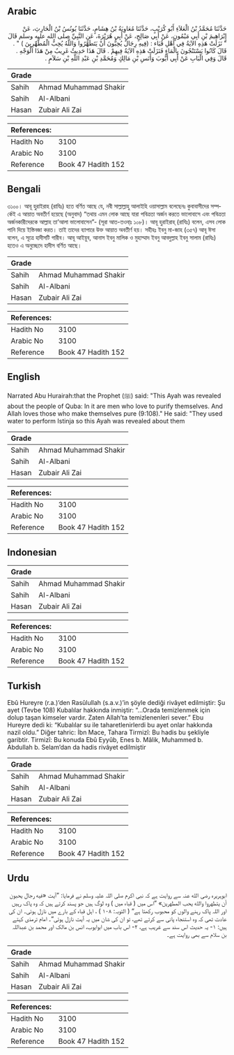 ## Arabic


<div dir="rtl" lang="ar" style={{fontSize:'larger',backgroundColor:'#f8f9fa',padding:20}}>
حَدَّثَنَا مُحَمَّدُ بْنُ الْعَلاَءِ أَبُو كُرَيْبٍ، حَدَّثَنَا مُعَاوِيَةُ بْنُ هِشَامٍ، حَدَّثَنَا يُونُسُ بْنُ الْحَارِثِ، عَنْ إِبْرَاهِيمَ بْنِ أَبِي مَيْمُونٍ، عَنْ أَبِي صَالِحٍ، عَنْ أَبِي هُرَيْرَةَ، عَنِ النَّبِيِّ صلى الله عليه وسلم قَالَ ‏"‏ نَزَلَتْ هَذِهِ الآيَةُ فِي أَهْلِ قُبَاء ‏:‏ ‏(‏فِيهِ رِجَالٌ يُحِبُّونَ أَنْ يَتَطَهَّرُوا وَاللَّهُ يُحِبُّ الْمُطَّهِّرِينَ ‏)‏ ‏"‏ ‏.‏ قَالَ كَانُوا يَسْتَنْجُونَ بِالْمَاءِ فَنَزَلَتْ هَذِهِ الآيَةُ فِيهِمْ ‏.‏ قَالَ هَذَا حَدِيثٌ غَرِيبٌ مِنْ هَذَا الْوَجْهِ ‏.‏ قَالَ وَفِي الْبَابِ عَنْ أَبِي أَيُّوبَ وَأَنَسِ بْنِ مَالِكٍ وَمُحَمَّدِ بْنِ عَبْدِ اللَّهِ بْنِ سَلاَمٍ ‏.‏
</div>
<div style={{backgroundColor:'#f8f9fa',padding:20, marginBottom: 10}}><table> <thead> <tr> <th>Grade</th> <th></th> </tr> </thead> <tbody> <tr><td>Sahih</td><td>Ahmad Muhammad Shakir</td></tr><tr><td>Sahih</td><td>Al-Albani</td></tr><tr><td>Hasan</td><td>Zubair Ali Zai</td></tr></tbody></table><table> <thead> <tr> <th>References:</th> <th></th> </tr> </thead> <tbody><tr><td>Hadith No</td><td>3100</td></tr><tr><td>Arabic No</td><td>3100</td></tr><tr><td>Reference</td><td>Book 47 Hadith 152</td></tr></tbody></table></div>

## Bengali


<div dir="ltr" lang="bn" style={{fontSize:'larger',backgroundColor:'#f8f9fa',padding:20}}>
৩১০০। আবূ হুরাইরাহ (রাযিঃ) হতে বর্ণিত আছে যে, নবী সাল্লাল্লাহু আলাইহি ওয়াসাল্লাম বলেছেনঃ কুবাবাসীদের সম্পর্কেই এ আয়াত অবতীর্ণ হয়েছে (অনুবাদ) “তথায় এমন লোক আছে যারা পবিত্রতা অর্জন করতে ভালোবাসে এবং পবিত্রতা অর্জনকারীদেরকে আল্লাহ তা’আলা ভালোবাসেন”- (সূরা আত-তওবা্ঃ ১০৮)। আবূ হুরাইরাহ্ (রাযিঃ) বলেন, এসব লোক পানি দিয়ে ইস্তিনজা করত। তাই তাদের ব্যাপারে উক্ত আয়াত অবতীর্ণ হয়। সহীহঃ ইবনু মা-জাহ (৩৫৭) আবূ ঈসা বলেন, এ সূত্রে হাদীসটি গারীব। আবূ আইয়ুব, আনাস ইবনু মালিক ও মুহাম্মাদ ইবনু আবদুল্লাহ ইবনু সালাম (রাযিঃ) হতেও এ অনুচ্ছেদে হাদীস বর্ণিত আছে।
</div>
<div style={{backgroundColor:'#f8f9fa',padding:20, marginBottom: 10}}><table> <thead> <tr> <th>Grade</th> <th></th> </tr> </thead> <tbody> <tr><td>Sahih</td><td>Ahmad Muhammad Shakir</td></tr><tr><td>Sahih</td><td>Al-Albani</td></tr><tr><td>Hasan</td><td>Zubair Ali Zai</td></tr></tbody></table><table> <thead> <tr> <th>References:</th> <th></th> </tr> </thead> <tbody><tr><td>Hadith No</td><td>3100</td></tr><tr><td>Arabic No</td><td>3100</td></tr><tr><td>Reference</td><td>Book 47 Hadith 152</td></tr></tbody></table></div>

## English


<div dir="ltr" lang="en" style={{fontSize:'larger',backgroundColor:'#f8f9fa',padding:20}}>
Narrated Abu Hurairah:that the Prophet (ﷺ) said: "This Ayah was revealed about the people of Quba: In it are men who love to purify themselves. And Allah loves those who make themselves pure (9:108)." He said: "They used water to perform Istinja so this Ayah was revealed about them
</div>
<div style={{backgroundColor:'#f8f9fa',padding:20, marginBottom: 10}}><table> <thead> <tr> <th>Grade</th> <th></th> </tr> </thead> <tbody> <tr><td>Sahih</td><td>Ahmad Muhammad Shakir</td></tr><tr><td>Sahih</td><td>Al-Albani</td></tr><tr><td>Hasan</td><td>Zubair Ali Zai</td></tr></tbody></table><table> <thead> <tr> <th>References:</th> <th></th> </tr> </thead> <tbody><tr><td>Hadith No</td><td>3100</td></tr><tr><td>Arabic No</td><td>3100</td></tr><tr><td>Reference</td><td>Book 47 Hadith 152</td></tr></tbody></table></div>

## Indonesian


<div dir="ltr" lang="id" style={{fontSize:'larger',backgroundColor:'#f8f9fa',padding:20}}>

</div>
<div style={{backgroundColor:'#f8f9fa',padding:20, marginBottom: 10}}><table> <thead> <tr> <th>Grade</th> <th></th> </tr> </thead> <tbody> <tr><td>Sahih</td><td>Ahmad Muhammad Shakir</td></tr><tr><td>Sahih</td><td>Al-Albani</td></tr><tr><td>Hasan</td><td>Zubair Ali Zai</td></tr></tbody></table><table> <thead> <tr> <th>References:</th> <th></th> </tr> </thead> <tbody><tr><td>Hadith No</td><td>3100</td></tr><tr><td>Arabic No</td><td>3100</td></tr><tr><td>Reference</td><td>Book 47 Hadith 152</td></tr></tbody></table></div>

## Turkish


<div dir="ltr" lang="tr" style={{fontSize:'larger',backgroundColor:'#f8f9fa',padding:20}}>
Ebû Hureyre (r.a.)’den Rasûlullah (s.a.v.)’in şöyle dediği rivâyet edilmiştir: Şu ayet (Tevbe 108) Kubalılar hakkında inmiştir: “…Orada temizlenmek için dolup taşan kimseler vardır. Zaten Allah’ta temizlenenleri sever.” Ebu Hureyre dedi ki: “Kubalılar su ile taharetlenirlerdi bu ayet onlar hakkında nazil oldu.” Diğer tahric: İbn Mace, Tahara Tirmizî: Bu hadis bu şekliyle garibtir. Tirmizî: Bu konuda Ebû Eyyûb, Enes b. Mâlik, Muhammed b. Abdullah b. Selam’dan da hadis rivâyet edilmiştir
</div>
<div style={{backgroundColor:'#f8f9fa',padding:20, marginBottom: 10}}><table> <thead> <tr> <th>Grade</th> <th></th> </tr> </thead> <tbody> <tr><td>Sahih</td><td>Ahmad Muhammad Shakir</td></tr><tr><td>Sahih</td><td>Al-Albani</td></tr><tr><td>Hasan</td><td>Zubair Ali Zai</td></tr></tbody></table><table> <thead> <tr> <th>References:</th> <th></th> </tr> </thead> <tbody><tr><td>Hadith No</td><td>3100</td></tr><tr><td>Arabic No</td><td>3100</td></tr><tr><td>Reference</td><td>Book 47 Hadith 152</td></tr></tbody></table></div>

## Urdu


<div dir="rtl" lang="ur" style={{fontSize:'larger',backgroundColor:'#f8f9fa',padding:20}}>
ابوہریرہ رضی الله عنہ سے روایت ہے کہ نبی اکرم صلی اللہ علیہ وسلم نے فرمایا: ”آیت «فيه رجال يحبون أن يتطهروا والله يحب المطهرين» ”اس میں ( قباء میں ) وہ لوگ ہیں جو پسند کرتے ہیں کہ وہ پاک رہیں اور اللہ پاک رہنے والوں کو محبوب رکھتا ہے“ ( التوبہ: ۱۰۸ ) ، اہل قباء کے بارے میں نازل ہوئی۔ ان کی عادت تھی کہ وہ استنجاء پانی سے کرتے تھے، تو ان کی شان میں یہ آیت نازل ہوئی“۔ امام ترمذی کہتے ہیں: ۱- یہ حدیث اس سند سے غریب ہے، ۲- اس باب میں ابوایوب، انس بن مالک اور محمد بن عبداللہ بن سلام سے بھی روایت ہے۔
</div>
<div style={{backgroundColor:'#f8f9fa',padding:20, marginBottom: 10}}><table> <thead> <tr> <th>Grade</th> <th></th> </tr> </thead> <tbody> <tr><td>Sahih</td><td>Ahmad Muhammad Shakir</td></tr><tr><td>Sahih</td><td>Al-Albani</td></tr><tr><td>Hasan</td><td>Zubair Ali Zai</td></tr></tbody></table><table> <thead> <tr> <th>References:</th> <th></th> </tr> </thead> <tbody><tr><td>Hadith No</td><td>3100</td></tr><tr><td>Arabic No</td><td>3100</td></tr><tr><td>Reference</td><td>Book 47 Hadith 152</td></tr></tbody></table></div>